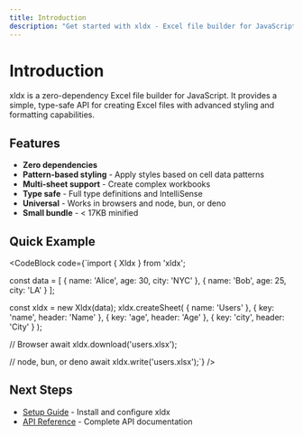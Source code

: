 ```yaml
---
title: Introduction
description: "Get started with xldx - Excel file builder for JavaScript"
---
```



# Introduction

xldx is a zero-dependency Excel file builder for JavaScript. It provides a simple, type-safe API for creating Excel files with advanced styling and formatting capabilities.

## Features

- **Zero dependencies**
- **Pattern-based styling** - Apply styles based on cell data patterns
- **Multi-sheet support** - Create complex workbooks
- **Type safe** - Full type definitions and IntelliSense
- **Universal** - Works in browsers and node, bun, or deno
- **Small bundle** - < 17KB minified

## Quick Example

<CodeBlock code={`import { Xldx } from 'xldx';

const data = [
  { name: 'Alice', age: 30, city: 'NYC' },
  { name: 'Bob', age: 25, city: 'LA' }
];

const xldx = new Xldx(data);
xldx.createSheet(
  { name: 'Users' },
  { key: 'name', header: 'Name' },
  { key: 'age', header: 'Age' },
  { key: 'city', header: 'City' }
);

// Browser
await xldx.download('users.xlsx');

// node, bun, or deno
await xldx.write('users.xlsx');`} />

## Next Steps

- [Setup Guide](/docs/setup) - Install and configure xldx
- [API Reference](/docs/api-reference) - Complete API documentation